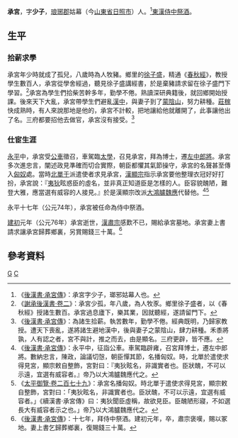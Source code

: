 '''承宮'''{{BD|？年||76年||catIdx=C}}，字'''少子'''，[[琅琊郡|琅琊郡]]姑幕（今[[山東省|山東省]][[日照市|日照市]]）人。<ref>《[[:s:後漢書/卷27|後漢書·承宮傳]]》：承宮字少子，瑯邪姑幕人也。</ref>[[東漢|東漢]][[侍中|侍中]][[祭酒|祭酒]]。
==生平==
===拾薪求學===
承宮年少時就成了孤兒，八歲時為人牧豬。鄉里的[[徐子盛|徐子盛]]，精通《[[春秋經|春秋經]]》，教授學生數百人，承宮從學舍經過，聽見徐子盛講經書，於是棄豬請求留在徐子盛門下學習。<ref>《[[:s:謝承後漢書/卷002|謝承後漢書·卷二]]》：承宮少孤，年八歲，為人牧豕。鄉里徐子盛者，以《春秋經》授諸生數百。承宮過息廬下，樂其業，因就聽經，遂請留門下。</ref>承宮為學生們拾柴苦幹多年，勤學不倦。熟讀深研典籍後，就回鄉開始授課。後來天下大亂，承宮帶學生們避亂[[漢中|漢中]]，與妻子到了[[蒙陰山|蒙陰山]]，努力耕種。[[莊稼|莊稼]]快成熟時，有人來說那地是他的，承宮不計較，把地讓給他就離開了，此事讓他出了名。三府都要招他去做官，承宮沒有接受。<ref>《[[:s:後漢書/卷27|後漢書·承宮傳]]》：為諸生拾薪。執苦數年，勤學不倦。經典既明，乃歸家教授。遭天下喪亂，遂將諸生避地漢中，後與妻子之蒙陰山，肆力耕種。禾黍將孰，人有認之者，宮不與計，推之而去，由是顯名。三府更辟，皆不應。</ref>
===仕宦生涯===
[[永平_(漢明帝)|永平]]中，承宮受[[公車_(漢朝)|公車]]徵召，車駕臨[[太學|太學]]，召見承宮，拜為博士，遷[[左中郎將|左中郎將]]。承宮多次進忠言，闡述政見準確而切合實際，朝臣都懼其氣節操守，承宮的名聲甚至傳入[[匈奴|匈奴]]處。當時[[北單于|北單于]]派遣使者求見承宮，[[漢顯宗|漢顯宗]]指示承宮要他整理衣冠好好打扮，承宮說：『[[夷狄|夷狄]]眩惑臣的虛名，並非真正知道臣是怎樣的人。臣容貌醜陋，難登大雅，應當選有威容的人接見。』於是漢顯宗改派[[大鴻臚|大鴻臚]][[魏應|魏應]]代替他。<ref>《[[:s:後漢書/卷27|後漢書·承宮傳]]》：永平中，征詣公車。車駕臨辟雍，召宮拜博士，遷左中郎將。數納忠言，陳政，論議切愨，朝臣憚其節，名播匈奴。時，北單於遣使求得見宮，顯宗敕自整飾，宮對曰：『夷狄眩名，非識實者也。臣狀醜，不可以示遠，宜選有威容者。』帝乃以大鴻臚魏應代之。</ref><ref>《[[:s:太平御覽/0279|太平御覽·卷二百七十九]]》：承宮名播匈奴。時北單于遣使求得見宮，顯宗敕自整飾，宮對曰：「夷狄眩名，非識實者也。臣狀醜，不可以示遠，宜選有威容者。」《續漢書·承宮傳》曰：夷狄聞臣虛稱，故欲見臣。臣醜陋形寢，不如選長大有威容者示之也。」帝乃以大鴻臚魏應代之。</ref>

永平十七年（公元74年），承宮被任命為侍中祭酒。

[[建初_(東漢)|建初]]元年（公元76年）承宮逝世，[[漢肅宗|漢肅宗]]感歎不已，賜給承宮墓地。承宮妻上書請求讓承宮歸葬鄉裏，另賞賜錢三十萬。<ref>《[[:s:後漢書/卷27|後漢書·承宮傳]]》：十七年，拜侍中祭酒。建初元年，卒，肅宗褒嘆，賜以冢地。妻上書乞歸葬鄉裏，復賜錢三十萬。</ref>
==參考資料==
{{Reflist}}
[[Category:承姓|G]]
[[Category:莒縣人|C]]